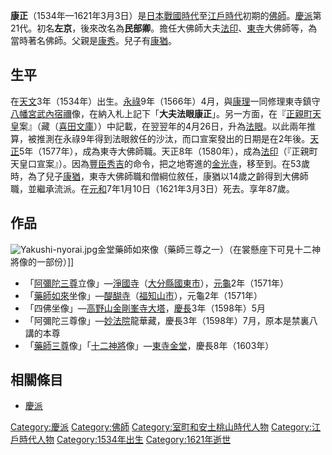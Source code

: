 {{unreferenced|time=2017-01-31T13:51:04+00:00}}
{{japanese|japanese=康正|kana=こうしょう|romaji=KōShō}}
'''康正'''（1534年—1621年3月3日）是[[日本戰國時代|日本戰國時代]]至[[江戶時代|江戶時代]]初期的[[佛師|佛師]]。{{tsl|ja|七条仏所|七條佛所}}[[慶派|慶派]]第21代。初名'''左京'''，後來改名為'''民部卿'''。擔任大佛師大夫[[僧位|法印]]、[[東寺|東寺]]大佛師等，為當時著名佛師。父親是[[康秀|康秀]]。兒子有[[康猶|康猶]]。

== 生平 ==
在[[天文_(後奈良天皇)|天文]]3年（1534年）出生。[[永祿|永祿]]9年（1566年）4月，與[[康理|康理]]一同修理東寺鎮守[[八幡宮|八幡宮]][[武內宿禰|武內宿禰]]像，在納入札上記下「'''大夫法眼康正'''」。另一方面，在『[[正親町天皇|正親町天皇]]{{tsl|ja|口宣}}案』（{{tsl|ja|兵庫県立歴史博物館|兵庫縣立歷史博物館}}藏（[[喜田文庫|喜田文庫]]））中記載，在翌翌年的4月26日，升為[[法眼|法眼]]。以此兩年推算，被推測在永祿9年得到法眼敘任的沙汰，而口宣案發出的日期是在2年後。[[天正_(日本)|天正]]5年（1577年），成為東寺大佛師職。天正8年（1580年），成為[[法印|法印]]（『正親町天皇口宣案』）。因為[[豐臣秀吉|豐臣秀吉]]的命令，把{{tsl|ja|七条仏所|七條佛所}}之地寄進{{tsl|ja|時宗}}的[[金光寺|金光寺]]，移至到{{tsl|ja|四条烏丸|四條烏丸}}。在53歲時，為了兒子[[康猶|康猶]]，東寺大佛師職和僧綱位敘任，康猶以14歲之齡得到大佛師職，並繼承流派。在[[元和_(後水尾天皇)|元和]]7年1月10日（1621年3月3日）死去。享年87歲。

== 作品 ==
[[File:Yakushi-nyorai.jpg|thumb]]金堂藥師如來像（藥師三尊之一）（在裳懸座下可見十二神將像的一部份）]]
*「[[阿彌陀三尊|阿彌陀三尊]]立像」—[[淨國寺|淨國寺]]（[[大分縣|大分縣]][[國東市|國東市]]），[[元龜|元龜]]2年（1571年）
*「[[藥師如來|藥師如來]]坐像」—[[醍醐寺|醍醐寺]]（[[福知山市|福知山市]]），元龜2年（1571年）
*「四佛坐像」—[[高野山|高野山]][[金剛峯寺|金剛峯寺]][[大塔|大塔]]，[[慶長|慶長]]3年（1598年）5月
*「阿彌陀三尊像」—[[妙法院|妙法院]]龍華藏，慶長3年（1598年）7月，原本是禁裏八講的本尊
*「[[藥師三尊|藥師三尊]]像」「[[十二神將|十二神將]]像」—[[東寺金堂|東寺金堂]]，慶長8年（1603年）

== 相關條目 ==
*[[慶派|慶派]]

[[Category:慶派|Category:慶派]]
[[Category:佛師|Category:佛師]]
[[Category:室町和安土桃山時代人物|Category:室町和安土桃山時代人物]]
[[Category:江戶時代人物|Category:江戶時代人物]]
[[Category:1534年出生|Category:1534年出生]]
[[Category:1621年逝世|Category:1621年逝世]]